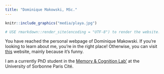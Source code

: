 ```yaml
---
title: "Dominique Makowski, MSc."
---
```


```r
knitr::include_graphics("media/playa.jpg")

# USE rmarkdown::render_site(encoding = "UTF-8") to render the website. Then push with github.
```


You have reached the personal webpage of Dominique Makowski. If you're looking to learn about me, you're in the right place! Otherwise, you can visit [this](http://existentialcomics.com/) website, mainly because it's funny.

I am a currently PhD student in the [Memory & Cognition Lab'](http://recherche.parisdescartes.fr/LaboratoireMemoireCognition) at the University of Sorbonne Paris Cité.



<!-- <script> -->
<!--   (function(i,s,o,g,r,a,m){i['GoogleAnalyticsObject']=r;i[r]=i[r]||function(){ -->
<!--   (i[r].q=i[r].q||[]).push(arguments)},i[r].l=1*new Date();a=s.createElement(o), -->
<!--   m=s.getElementsByTagName(o)[0];a.async=1;a.src=g;m.parentNode.insertBefore(a,m) -->
<!--   })(window,document,'script','https://www.google-analytics.com/analytics.js','ga'); -->

<!--   ga('create', 'UA-89596306-1', 'auto'); -->
<!--   ga('send', 'pageview'); -->

<!-- </script> -->